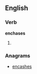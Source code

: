 
==English==

===Verb===
'''enchases'''

# {{third-person singular of|[[enchase]]}}

===Anagrams===
* [[encashes#English|encashes]]